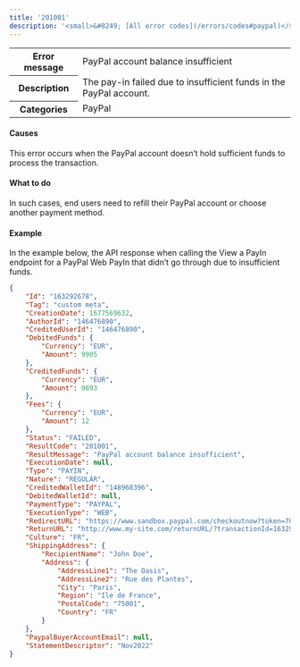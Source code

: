 ---
title: '201001'  
description: '<small>&#8249; [All error codes](/errors/codes#paypal)</small>'
---
  
<table>
    <tbody>
        <tr>
            <th class="header"><strong>Error message</strong></th>
            <td class="table-content">PayPal account balance insufficient</td>
        </tr>
        <tr>
            <th class="header"><strong>Description</strong></th>
            <td class="table-content">The pay-in failed due to insufficient funds in the PayPal account.</td>
        </tr>
        <tr>
            <th class="header"><strong>Categories</strong></th>
            <td class="table-content">  
<div class="label">PayPal</div>
</td>
        </tr>
    </tbody>
</table>  

#### Causes  

This error occurs when the PayPal account doesn’t hold sufficient funds to process the transaction.  

#### What to do  

In such cases, end users need to refill their PayPal account or choose another payment method.  

#### Example  

In the example below, the API response when calling the View a PayIn endpoint for a PayPal Web PayIn that didn’t go through due to insufficient funds.  
```json API Response
{
    "Id": "163292678",
    "Tag": "custom meta",
    "CreationDate": 1677569632,
    "AuthorId": "146476890",
    "CreditedUserId": "146476890",
    "DebitedFunds": {
        "Currency": "EUR",
        "Amount": 9905
    },
    "CreditedFunds": {
        "Currency": "EUR",
        "Amount": 9893
    },
    "Fees": {
        "Currency": "EUR",
        "Amount": 12
    },
    "Status": "FAILED",
    "ResultCode": "201001",
    "ResultMessage": "PayPal account balance insufficient",
    "ExecutionDate": null,
    "Type": "PAYIN",
    "Nature": "REGULAR",
    "CreditedWalletId": "148968396",
    "DebitedWalletId": null,
    "PaymentType": "PAYPAL",
    "ExecutionType": "WEB",
    "RedirectURL": "https://www.sandbox.paypal.com/checkoutnow?token=70L956685P053742U",
    "ReturnURL": "http://www.my-site.com/returnURL/?transactionId=163292678",
    "Culture": "FR",
    "ShippingAddress": {
        "RecipientName": "John Doe",
        "Address": {
            "AddressLine1": "The Oasis",
            "AddressLine2": "Rue des Plantes",
            "City": "Paris",
            "Region": "Ile de France",
            "PostalCode": "75001",
            "Country": "FR"
        }
    },
    "PaypalBuyerAccountEmail": null,
    "StatementDescriptor": "Nov2022"
}
```